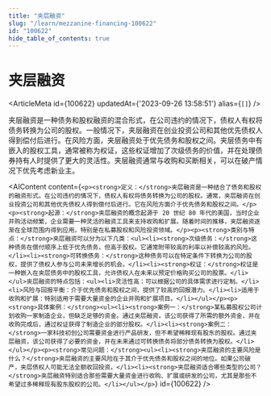 ```yaml
---
title: "夹层融资"
slug: "/learn/mezzanine-financing-100622"
id: "100622"
hide_table_of_contents: true
---
```



# 夹层融资

<ArticleMeta id={100622} updatedAt={'2023-09-26 13:58:51'} alias={`[]`} />
<div className='border-solid border-b border-t-0 my-4 border-[var(--ifm-color-gray-300)]' />

夹层融资是一种债务和股权融资的混合形式，在公司违约的情况下，债权人有权将债务转换为公司的股权。一般情况下，夹层融资在创业投资公司和其他优先债权人得到偿付后进行。在风险方面，夹层融资处于优先债务和股权之间。夹层债务中有嵌入的股权工具，通常被称为权证，这些权证增加了次级债务的价值，并在处理债券持有人时提供了更大的灵活性。夹层融资通常与收购和买断相关，可以在破产情况下优先考虑新业主。

<AIContent content={`<p><strong>定义：</strong>夹层融资是一种结合了债务和股权的融资形式。在公司违约的情况下，债权人有权将债务转换为公司的股权。通常，夹层融资在创业投资公司和其他优先债权人得到偿付后进行。它在风险方面介于优先债务和股权之间。</p><p><strong>起源：</strong>夹层融资的概念起源于 20 世纪 80 年代的美国，当时企业并购活动频繁，企业需要一种灵活的融资工具来支持收购和扩展。随着时间的推移，夹层融资逐渐在全球范围内得到应用，特别是在私募股权和风险投资领域。</p><p><strong>类别与特点：</strong>夹层融资可以分为以下几类：<ul><li><strong>次级债务：</strong>这种债务在偿付顺序上低于优先债务，但高于股权。它通常附带较高的利率以补偿较高的风险。</li><li><strong>可转换债务：</strong>这种债务可以在特定条件下转换为公司的股权，提供了债权人参与公司未来增长的机会。</li><li><strong>权证：</strong>权证是一种嵌入在夹层债务中的股权工具，允许债权人在未来以预定价格购买公司的股票。</li></ul>夹层融资的特点包括：<ul><li>灵活性高：可以根据公司的具体需求进行定制。</li><li>风险与回报平衡：介于优先债务和股权之间，提供了较高的回报潜力。</li><li>适用于收购和扩展：特别适用于需要大量资金的企业并购和扩展项目。</li></ul></p><p><strong>具体案例：</strong><ul><li><strong>案例一：</strong>某私募股权公司计划收购一家制造企业，但缺乏足够的资金。通过夹层融资，该公司获得了所需的额外资金，并在收购完成后，通过权证获得了制造企业的部分股权。</li><li><strong>案例二：</strong>一家科技初创公司需要资金进行产品研发，但不希望稀释现有股东的股权。通过夹层融资，该公司获得了必要的资金，并在未来通过可转换债务将部分债务转换为股权。</li></ul></p><p><strong>常见问题：</strong><ul><li><strong>夹层融资的主要风险是什么？</strong>夹层融资的主要风险在于其介于优先债务和股权之间的地位。如果公司破产，夹层债权人可能无法全额收回投资。</li><li><strong>夹层融资适合哪些类型的公司？</strong>夹层融资特别适合那些需要大量资金进行收购、扩展或研发的公司，尤其是那些不希望过多稀释现有股东股权的公司。</li></ul></p>`} id={100622} />
